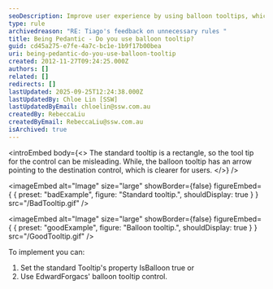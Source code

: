 ```yaml
---
seoDescription: Improve user experience by using balloon tooltips, which clearly indicate the destination control with an arrow.
type: rule
archivedreason: "RE: Tiago's feedback on unnecessary rules "
title: Being Pedantic - Do you use balloon tooltip?
guid: cd45a275-e7fe-4a7c-bc1e-1b9f17b00bea
uri: being-pedantic-do-you-use-balloon-tooltip
created: 2012-11-27T09:24:25.000Z
authors: []
related: []
redirects: []
lastUpdated: 2025-09-25T12:24:38.000Z
lastUpdatedBy: Chloe Lin [SSW]
lastUpdatedByEmail: chloelin@ssw.com.au
createdBy: RebeccaLiu
createdByEmail: RebeccaLiu@ssw.com.au
isArchived: true
---
```


<introEmbed
  body={<>
The standard tooltip is a rectangle, so the tool tip for the control can be misleading. While, the balloon tooltip has an arrow pointing to the destination control, which is clearer for users.
  </>}
/>

<imageEmbed
  alt="Image"
  size="large"
  showBorder={false}
  figureEmbed={ {
    preset: "badExample",
    figure: "Standard tooltip.",
    shouldDisplay: true
  } }
  src="/BadTooltip.gif"
/>


<imageEmbed
  alt="Image"
  size="large"
  showBorder={false}
  figureEmbed={ {
    preset: "goodExample",
    figure: "Balloon tooltip.",
    shouldDisplay: true
  } }
  src="/GoodTooltip.gif"
/>


To implement you can:

1. Set the standard Tooltip's property IsBalloon true or
2. Use EdwardForgacs' balloon tooltip control.
